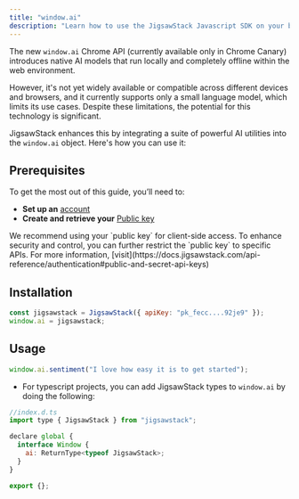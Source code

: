 ```yaml
---
title: "window.ai"
description: "Learn how to use the JigsawStack Javascript SDK on your browser."
---
```


The new `window.ai` Chrome API (currently available only in Chrome Canary) introduces native AI models that run locally and completely offline within the web environment.

However, it's not yet widely available or compatible across different devices and browsers, and it currently supports only a small language model, which limits its use cases. Despite these limitations, the potential for this technology is significant.

JigsawStack enhances this by integrating a suite of powerful AI utilities into the `window.ai` object. Here's how you can use it:

## Prerequisites

To get the most out of this guide, you’ll need to:

- **Set up an** [account](https://jigsawstack.com/dashboard)
- **Create and retrieve your** [Public key](https://jigsawstack.com/dashboard)

<Info>
  We recommend using your `public key` for client-side access. To enhance
  security and control, you can further restrict the `public key` to specific
  APIs. For more information,
  [visit](https://docs.jigsawstack.com/api-reference/authentication#public-and-secret-api-keys)
</Info>

## Installation

```javascript script.js
const jigsawstack = JigsawStack({ apiKey: "pk_fecc....92je9" });
window.ai = jigsawstack;
```

## Usage

```javascript
window.ai.sentiment("I love how easy it is to get started");
```

- For typescript projects, you can add JigsawStack types to `window.ai` by doing the following:

```javascript
//index.d.ts
import type { JigsawStack } from "jigsawstack";

declare global {
  interface Window {
    ai: ReturnType<typeof JigsawStack>;
  }
}

export {};
```
